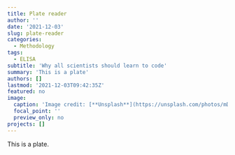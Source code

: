 ```yaml
---
title: Plate reader
author: ''
date: '2021-12-03'
slug: plate-reader
categories:
  - Methodology
tags:
  - ELISA
subtitle: 'Why all scientists should learn to code'
summary: 'This is a plate'
authors: []
lastmod: '2021-12-03T09:42:35Z'
featured: no
image:
  caption: 'Image credit: [**Unsplash**](https://unsplash.com/photos/mDinBvq1Sfg)'
  focal_point: ''
  preview_only: no
projects: []
---
```


This is a plate.
